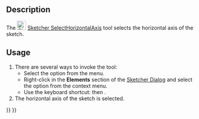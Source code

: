 <languages/>

{{Docnav
|[[Sketcher_SelectOrigin|Select origin]]
|[[Sketcher_SelectVerticalAxis|Select vertical axis]]
|[[Sketcher_Workbench|Sketcher]]
|IconL=Sketcher_SelectOrigin.svg
|IconR=Sketcher_SelectVerticalAxis.svg
|IconC=Workbench_Sketcher.svg
}}

{{GuiCommand
|Name=Sketcher SelectHorizontalAxis
|MenuLocation=Sketch → Sketcher tools → Select horizontal axis
|Workbenches=[[Sketcher_Workbench|Sketcher]]
|Shortcut={{KEY|Z}} {{KEY|H}}
|Version=0.15
}}

==Description==

The [[Image:Sketcher_SelectHorizontalAxis.svg|24px]] [[Sketcher_SelectHorizontalAxis|Sketcher SelectHorizontalAxis]] tool selects the horizontal axis of the sketch.

==Usage==

# There are several ways to invoke the tool:
#* Select the {{MenuCommand|Sketch → Sketcher tools → [[File:Sketcher_SelectHorizontalAxis.svg|16px]] Select horizontal axis}} option from the menu.
#* Right-click in the '''Elements''' section of the [[Sketcher_Dialog|Sketcher Dialog]] and select the {{MenuCommand|[[Image:Sketcher_SelectHorizontalAxis.svg|16px]] Select Horizontal Axis}} option from the context menu.
#* Use the keyboard shortcut: {{KEY|Z}} then {{KEY|H}}.
# The horizontal axis of the sketch is selected.


{{Docnav
|[[Sketcher_SelectOrigin|Select origin]]
|[[Sketcher_SelectVerticalAxis|Select vertical axis]]
|[[Sketcher_Workbench|Sketcher]]
|IconL=Sketcher_SelectOrigin.svg
|IconR=Sketcher_SelectVerticalAxis.svg
|IconC=Workbench_Sketcher.svg
}}

{{Sketcher_Tools_navi{{#translation:}}}}
{{Userdocnavi{{#translation:}}}}